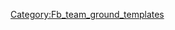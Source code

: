 {{fb team ground|s=马格太阳能体育场|sc=GER|g={{{g}}}|tc={{{tc}}}}}<!--
--><noinclude>[[Category:Fb_team_ground_templates]]</noinclude>